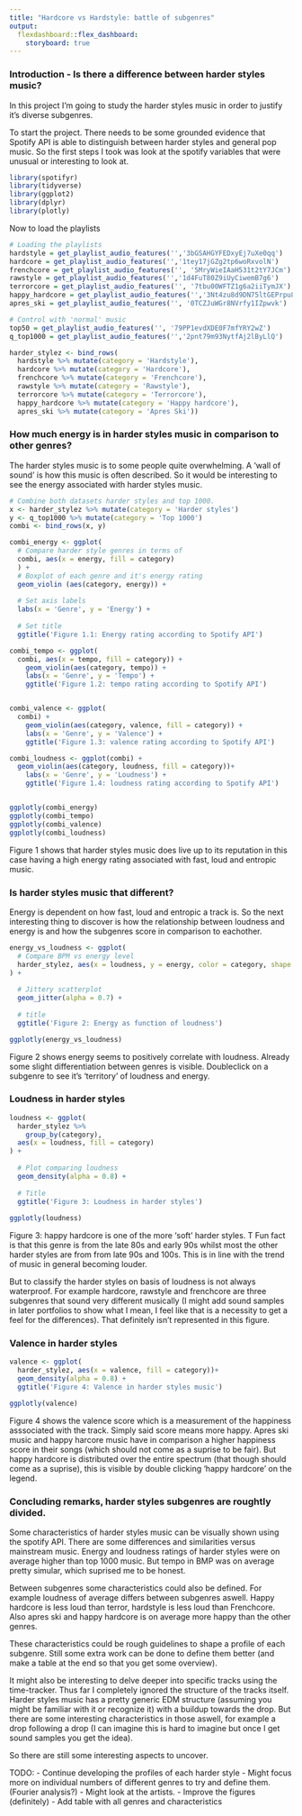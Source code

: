 ```yaml
---
title: "Hardcore vs Hardstyle: battle of subgenres"
output: 
  flexdashboard::flex_dashboard:
    storyboard: true
---
```

### Introduction - Is there a difference between harder styles music?
In this project I'm going to study the harder styles music in order to justify it's diverse subgenres. 

To start the project. There needs to be some grounded evidence that Spotify API is able to distinguish between harder styles and general pop music. So the first steps I took was look at the spotify variables that were unusual or interesting to look at.

```r
library(spotifyr)
library(tidyverse)
library(ggplot2)
library(dplyr)
library(plotly)
```

Now to load the playlists
```r
# Loading the playlists
hardstyle = get_playlist_audio_features('','3bGSAHGYFEDxyEj7uXe0qq')
hardcore = get_playlist_audio_features('','1tey17jGZg2tp6woRxvolN')
frenchcore = get_playlist_audio_features('', '5MryWieIAaH531t2tY7JCm')
rawstyle = get_playlist_audio_features('','1d4FuT80Z9iUyCiwemB7g6')
terrorcore = get_playlist_audio_features('', '7tbu00WFTZ1g6a2iiTymJX')
happy_hardcore = get_playlist_audio_features('','3Nt4zu8d9DN75ltGEPrpu8')
apres_ski = get_playlist_audio_features('', '0TCZJuWGr8NVrfy1IZpwvk')

# Control with 'normal' music
top50 = get_playlist_audio_features('', '79PP1evdXDE0F7mfYRY2wZ') 
q_top1000 = get_playlist_audio_features('','2pnt79m93NytfAj2lByLlQ')
```

```r
harder_stylez <- bind_rows(
  hardstyle %>% mutate(category = 'Hardstyle'), 
  hardcore %>% mutate(category = 'Hardcore'),
  frenchcore %>% mutate(category = 'Frenchcore'),
  rawstyle %>% mutate(category = 'Rawstyle'),
  terrorcore %>% mutate(category = 'Terrorcore'),
  happy_hardcore %>% mutate(category = 'Happy hardcore'),
  apres_ski %>% mutate(category = 'Apres Ski'))
```

### How much energy is in harder styles music in comparison to other genres?
The harder styles music is to some people quite overwhelming. A 'wall of sound' is how this music is often described. So it would be interesting to see the energy associated with harder styles music.

```r
# Combine both datasets harder styles and top 1000.
x <- harder_stylez %>% mutate(category = 'Harder styles')
y <- q_top1000 %>% mutate(category = 'Top 1000')
combi <- bind_rows(x, y)

combi_energy <- ggplot(
  # Compare harder style genres in terms of 
  combi, aes(x = energy, fill = category)
  ) +
  # Boxplot of each genre and it's energy rating
  geom_violin (aes(category, energy)) +
  
  # Set axis labels
  labs(x = 'Genre', y = 'Energy') +
  
  # Set title
  ggtitle('Figure 1.1: Energy rating according to Spotify API')

combi_tempo <- ggplot(
  combi, aes(x = tempo, fill = category)) +
    geom_violin(aes(category, tempo)) +
    labs(x = 'Genre', y = 'Tempo') +
    ggtitle('Figure 1.2: tempo rating according to Spotify API')


combi_valence <- ggplot(
  combi) +
    geom_violin(aes(category, valence, fill = category)) +
    labs(x = 'Genre', y = 'Valence') +
    ggtitle('Figure 1.3: valence rating according to Spotify API')

combi_loudness <- ggplot(combi) +
  geom_violin(aes(category, loudness, fill = category))+
    labs(x = 'Genre', y = 'Loudness') +
    ggtitle('Figure 1.4: loudness rating according to Spotify API')


ggplotly(combi_energy)
ggplotly(combi_tempo)
ggplotly(combi_valence)
ggplotly(combi_loudness)

```
Figure 1 shows that harder styles music does live up to its reputation in this case having a high energy rating associated with fast, loud and entropic music.

### Is harder styles music that different?
Energy is dependent on how fast, loud and entropic a track is. So the next interesting thing to discover is how the relationship between loudness and energy is and how the subgenres score in comparison to eachother.

```r
energy_vs_loudness <- ggplot(
  # Compare BPM vs energy level
  harder_stylez, aes(x = loudness, y = energy, color = category, shape = category)
) +
  
  # Jittery scatterplot
  geom_jitter(alpha = 0.7) +
  
  # title
  ggtitle('Figure 2: Energy as function of loudness')

ggplotly(energy_vs_loudness)

```
Figure 2 shows energy seems to positively correlate with loudness. Already some slight differentiation between genres is visible. Doubleclick on a subgenre to see it's 'territory' of loudness and energy.

### Loudness in harder styles
```r
loudness <- ggplot(
  harder_stylez %>%
    group_by(category), 
  aes(x = loudness, fill = category)
) +
  
  # Plot comparing loudness
  geom_density(alpha = 0.8) +
  
  # Title
  ggtitle('Figure 3: Loudness in harder styles') 
  
ggplotly(loudness)
```
Figure 3: happy hardcore is one of the more 'soft' harder styles. T
Fun fact is that this genre is from the late 80s and early 90s whilst most the other harder styles are from from late 90s and 100s. This is in line with the trend of music in general becoming louder. 

But to classify the harder styles on basis of loudness is not always waterproof. For example hardcore, rawstyle and frenchcore are three subgenres that sound very different musically (I might add sound samples in later portfolios to show what I mean, I feel like that is a necessity to get a feel for the differences). That definitely isn't represented in this figure.

### Valence in harder styles
```r
valence <- ggplot(
  harder_stylez, aes(x = valence, fill = category))+
  geom_density(alpha = 0.8) +
  ggtitle('Figure 4: Valence in harder styles music')

ggplotly(valence)
```
Figure 4 shows the valence score which is a measurement of the happiness asssociated with the track. Simply said score means more happy. Apres ski music and happy harcore music have in comparison a higher happiness score in their songs (which should not come as a suprise to be fair). But happy hardcore is distributed over the entire spectrum (that though should come as a suprise), this is visible by double clicking 'happy hardcore' on the legend.

### Concluding remarks, harder styles subgenres are roughtly divided.
Some characteristics of harder styles music can be visually shown using the spotify API. There are some differences and similarities versus mainstream music. Energy and loudness ratings of harder styles were on average higher than top 1000 music. But tempo in BMP was on average pretty simular, which suprised me to be honest.

Between subgenres some characteristics could also be defined. For example loudness of average differs between subgenres aswell. Happy hardcore is less loud than terror, hardstyle is less loud than Frenchcore. Also apres ski and happy hardcore is on average more happy than the other genres.

These characteristics could be rough guidelines to shape a profile of each subgenre. Still some extra work can be done to define them better (and make a table at the end so that you get some overview). 

It might also be interesting to delve deeper into specific tracks using the time-tracker. Thus far I completely ignored the structure of the tracks itself. Harder styles music has a pretty generic EDM structure (assuming you might be familiar with it or recognize it) with a buildup towards the drop. But there are some interesting characteristics in those aswell, for example a drop following a drop (I can imagine this is hard to imagine but once I get sound samples you get the idea). 

So there are still some interesting aspects to uncover.

TODO:
- Continue developing the profiles of each harder style
- Might focus more on individual numbers of different genres to try and define them. (Fourier analysis?)
- Might look at the artists.
- Improve the figures (definitely)
- Add table with all genres and characteristics
